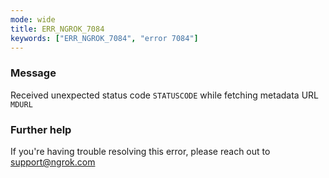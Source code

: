 ```yaml
---
mode: wide
title: ERR_NGROK_7084
keywords: ["ERR_NGROK_7084", "error 7084"]
---
```


### Message

Received unexpected status code `STATUSCODE` while fetching metadata URL `MDURL`

### Further help

If you're having trouble resolving this error, please reach out to [support@ngrok.com](mailto:support@ngrok.com?subject=Help%20with%20ERR_NGROK_7084)
